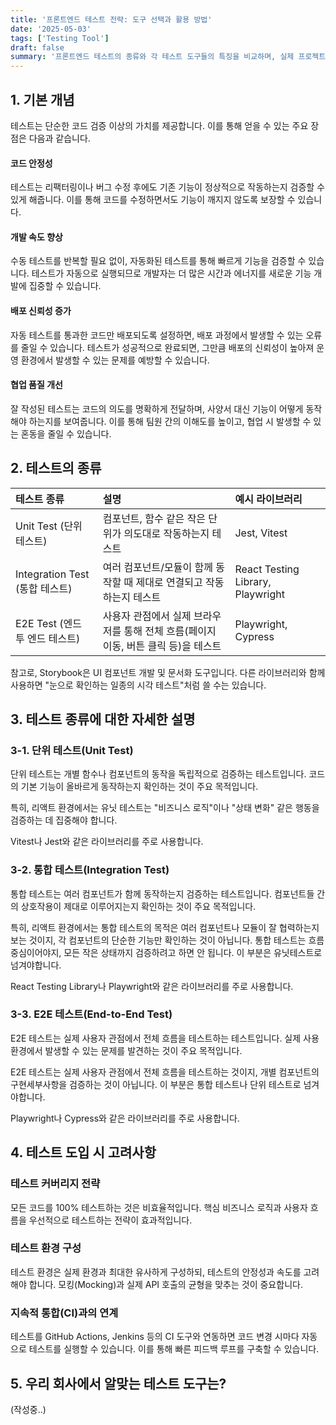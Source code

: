 ```yaml
---
title: '프론트엔드 테스트 전략: 도구 선택과 활용 방법'
date: '2025-05-03'
tags: ['Testing Tool']
draft: false
summary: '프론트엔드 테스트의 종류와 각 테스트 도구들의 특징을 비교하며, 실제 프로젝트에 맞는 테스트 도구 선정기'
---
```


## 1. 기본 개념

테스트는 단순한 코드 검증 이상의 가치를 제공합니다. 이를 통해 얻을 수 있는 주요 장점은 다음과 같습니다.

#### 코드 안정성

테스트는 리팩터링이나 버그 수정 후에도 기존 기능이 정상적으로 작동하는지 검증할 수 있게 해줍니다. 이를 통해 코드를 수정하면서도 기능이 깨지지 않도록 보장할 수 있습니다.

#### 개발 속도 향상

수동 테스트를 반복할 필요 없이, 자동화된 테스트를 통해 빠르게 기능을 검증할 수 있습니다. 테스트가 자동으로 실행되므로 개발자는 더 많은 시간과 에너지를 새로운 기능 개발에 집중할 수 있습니다.

#### 배포 신뢰성 증가

자동 테스트를 통과한 코드만 배포되도록 설정하면, 배포 과정에서 발생할 수 있는 오류를 줄일 수 있습니다. 테스트가 성공적으로 완료되면, 그만큼 배포의 신뢰성이 높아져 운영 환경에서 발생할 수 있는 문제를 예방할 수 있습니다.

#### 협업 품질 개선

잘 작성된 테스트는 코드의 의도를 명확하게 전달하며, 사양서 대신 기능이 어떻게 동작해야 하는지를 보여줍니다. 이를 통해 팀원 간의 이해도를 높이고, 협업 시 발생할 수 있는 혼동을 줄일 수 있습니다.

## 2. 테스트의 종류

| 테스트 종류                    | 설명                                               | 예시 라이브러리                          |
| :-------------------------- | :----------------------------------------------- | :-------------------------------- |
| Unit Test (단위 테스트)        | 컴포넌트, 함수 같은 작은 단위가 의도대로 작동하는지 테스트                | Jest, Vitest                      |
| Integration Test (통합 테스트) | 여러 컴포넌트/모듈이 함께 동작할 때 제대로 연결되고 작동하는지 테스트          | React Testing Library, Playwright |
| E2E Test (엔드 투 엔드 테스트)   | 사용자 관점에서 실제 브라우저를 통해 전체 흐름(페이지 이동, 버튼 클릭 등)을 테스트 | Playwright, Cypress               |

참고로, Storybook은 UI 컴포넌트 개발 및 문서화 도구입니다. 다른 라이브러리와 함께 사용하면 "눈으로 확인하는 일종의 시각 테스트"처럼 쓸 수는 있습니다.

## 3. 테스트 종류에 대한 자세한 설명
### 3-1. **단위 테스트(Unit Test)**

단위 테스트는 개별 함수나 컴포넌트의 동작을 독립적으로 검증하는 테스트입니다. 코드의 기본 기능이 올바르게 동작하는지 확인하는 것이 주요 목적입니다. 

특히, 리액트 환경에서는 유닛 테스트는 "비즈니스 로직"이나 "상태 변화" 같은 행동을 검증하는 데 집중해야 합니다. 

Vitest나 Jest와 같은 라이브러리를 주로 사용합니다.

### 3-2. **통합 테스트(Integration Test)**

통합 테스트는 여러 컴포넌트가 함께 동작하는지 검증하는 테스트입니다. 컴포넌트들 간의 상호작용이 제대로 이루어지는지 확인하는 것이 주요 목적입니다. 

특히, 리액트 환경에서는 통합 테스트의 목적은 여러 컴포넌트나 모듈이 잘 협력하는지 보는 것이지, 각 컴포넌트의 단순한 기능만 확인하는 것이 아닙니다. 통합 테스트는 흐름 중심이어야지, 모든 작은 상태까지 검증하려고 하면 안 됩니다. 이 부분은 유닛테스트로 넘겨야합니다. 

React Testing Library나 Playwright와 같은 라이브러리를 주로 사용합니다.

### 3-3. **E2E 테스트(End-to-End Test)**

E2E 테스트는 실제 사용자 관점에서 전체 흐름을 테스트하는 테스트입니다. 실제 사용 환경에서 발생할 수 있는 문제를 발견하는 것이 주요 목적입니다. 

E2E 테스트는 실제 사용자 관점에서 전체 흐름을 테스트하는 것이지, 개별 컴포넌트의 구현세부사항을 검증하는 것이 아닙니다. 이 부분은 통합 테스트나 단위 테스트로 넘겨야합니다.

Playwright나 Cypress와 같은 라이브러리를 주로 사용합니다.

## 4. 테스트 도입 시 고려사항

###  테스트 커버리지 전략

모든 코드를 100% 테스트하는 것은 비효율적입니다. 핵심 비즈니스 로직과 사용자 흐름을 우선적으로 테스트하는 전략이 효과적입니다.

###  테스트 환경 구성

테스트 환경은 실제 환경과 최대한 유사하게 구성하되, 테스트의 안정성과 속도를 고려해야 합니다. 모킹(Mocking)과 실제 API 호출의 균형을 맞추는 것이 중요합니다.

###  지속적 통합(CI)과의 연계

테스트를 GitHub Actions, Jenkins 등의 CI 도구와 연동하면 코드 변경 시마다 자동으로 테스트를 실행할 수 있습니다. 이를 통해 빠른 피드백 루프를 구축할 수 있습니다.

## 5. 우리 회사에서 알맞는 테스트 도구는?

(작성중..)